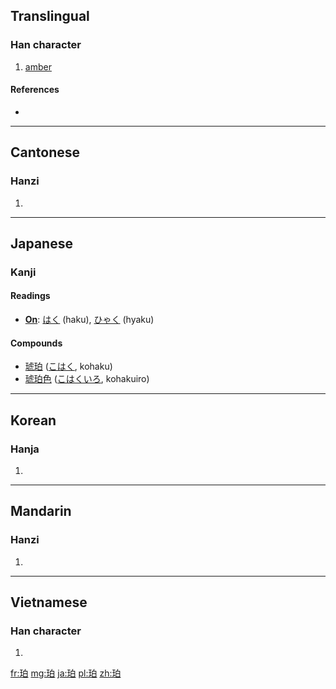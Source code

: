 ==Translingual==

===Han character===
{{Han char|rn=96|rad=玉|as=05|sn=9|four=1610<sub>0</sub>|canj=一土竹日 (MGHA)}}

# [[amber]]

====References====
* {{Han ref|kx=0729.100|dkj=20904|dj=1141.030|hdz=21107.060|uh=73C0|ud=29632|bh=ACC4|bd=44228}}

----

==Cantonese==

===Hanzi===
{{yue-hanzi|jyut=|y=paak3}}

# {{defn|Cantonese|sort=玉05}}

----

==Japanese==

===Kanji===
{{infl|ja|kanji|sc=Jpan|cat=kanji}}{{attention|ja|needs inflection template}}

====Readings====
* '''[[On]]''': [[はく]] (haku), [[ひゃく]] (hyaku)

====Compounds====
* [[琥珀]] ([[こはく]], kohaku)
* [[琥珀色]] ([[こはくいろ]], kohakuiro)

----

==Korean==

===Hanja===
{{ko-hanja|hangeul=박|eumhun=|rv=bak|mr=pak|y=pak}}

# {{defn|Korean|sort=玉05}}

----

==Mandarin==

===Hanzi===
{{cmn-hanzi|pin=[[pò]] ([[po4]])|wg=p'o<sup>4</sup>}}

# {{defn|Mandarin|sort=玉05}}

----

==Vietnamese==

===Han character===
{{vi-hantu|[[phách]]|rs=玉05}}

# {{defn|Vietnamese|sort=玉05}}

[[fr:珀]]
[[mg:珀]]
[[ja:珀]]
[[pl:珀]]
[[zh:珀]]